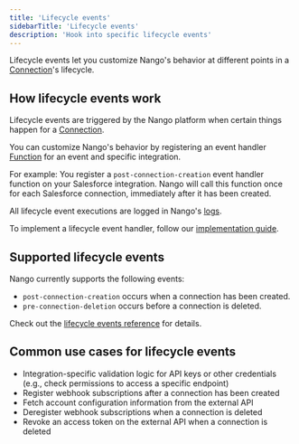 ```yaml
---
title: 'Lifecycle events'
sidebarTitle: 'Lifecycle events'
description: 'Hook into specific lifecycle events'
---
```


Lifecycle events let you customize Nango's behavior at different points in a [Connection](/guides/use-cases/api-auth#what-is-a-connection%3F)'s lifecycle.

## How lifecycle events work

Lifecycle events are triggered by the Nango platform when certain things happen for a [Connection](/guides/use-cases/api-auth#what-is-a-connection%3F).

You can customize Nango's behavior by registering an event handler [Function](/guides/platform/functions) for an event and specific integration.

For example: You register a `post-connection-creation` event handler function on your Salesforce integration. Nango will call this function once for each Salesforce connection, immediately after it has been created.

All lifecycle event executions are logged in Nango's [logs](/guides/platform/logs).

To implement a lifecycle event handler, follow our [implementation guide](/implementation-guides/platform/implement-event-handler).

## Supported lifecycle events

Nango currently supports the following events:
- `post-connection-creation` occurs when a connection has been created.
- `pre-connection-deletion` occurs before a connection is deleted.

Check out the [lifecycle events reference](/reference/integration-configuration#on-events-fields) for details.

## Common use cases for lifecycle events

- Integration-specific validation logic for API keys or other credentials (e.g., check permissions to access a specific endpoint)
- Register webhook subscriptions after a connection has been created
- Fetch account configuration information from the external API
- Deregister webhook subscriptions when a connection is deleted
- Revoke an access token on the external API when a connection is deleted